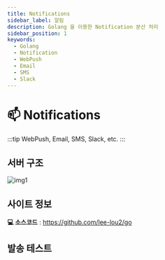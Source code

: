 ```yaml
---
title: Notifications
sidebar_label: 알림
description: Golang 을 이용한 Notification 분산 처리
sidebar_position: 1
keywords:
  - Golang
  - Notification
  - WebPush
  - Email
  - SMS
  - Slack
---
```



# 📫 Notifications

:::tip
WebPush, Email, SMS, Slack, etc.
:::

## 서버 구조

![img1](./img/notify_server.png)

## 사이트 정보

**💻 소스코드** : https://github.com/lee-lou2/go

## 발송 테스트

<br />

<TestNotification></TestNotification>